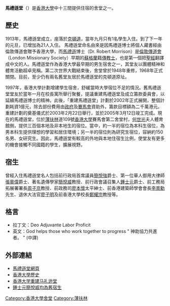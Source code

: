 {{distinguish|马礼逊学堂|馬禮遜教堂}}
{{unreferenced|time=2018-08-28T08:20:52+00:00}}
'''馬禮遜堂'''（{{lang-en|Morrison Hall}}）是[[香港大學|香港大學]]中十三間提供住宿的舍堂之一。
==歷史==
1913年，馬禮遜堂成立，座落於[[克頓道|克頓道]]，當年九月只有1名學生入住。到了下一年的元旦，已增加為21人入住。
馬禮遜堂命名由來是因馬禮遜博士將個人藏書經由倫敦傳道會贈予香港大學，而[[馬禮遜|馬禮遜]]博士（Dr. Robert Morrison）是[[倫敦傳道會|倫敦傳道會]]（London Missionary Society）早期的[[蘇格蘭|蘇格蘭]]籍[[傳教士|傳教士]]，也是第一個把[[聖經|聖經]]翻譯成中文的人。馬禮遜堂作為香港大學最早期的男生宿舍之一，其堂友以團體精神和體育活動超卓見稱。第二次世界大戰結束後，舍堂曾於1948年重修，1968年正式關閉。目前，至少仍有兩名舊堂友居於馬禮遜堂的克頓道原址。

1997年，香港大學計劃增建學生宿舍，舒緩當時大學宿位不足的情況。舊馬禮遜堂堂友於當年一月在校長寓所舉行聚餐，提議重建馬禮遜堂及成立籌款委員會，以延續馬禮遜博士的精神。此後，「重建馬禮遜堂」計劃於2002年正式展開，整個計劃耗資1億元，除去部份費用由[[政府|政府]]及[[賽馬會|賽馬會]]資助外，籌款目標額為二千萬港元。重建計劃的奠基儀式於2003年2月22日舉行，並於2005年3月12日竣工完成。現在的馬禮遜堂，位於[[薄扶林|薄扶林]]道109號[[香港大學|香港大學]]賽馬會第二舍堂村，[[何世光|何世光]]夫人體育館側，提供三百個本地及非本地生的宿位。當中，約一半的宿位為本科生宿位，為男本科生提供理想的學習和居住環境；另一半的宿位則為研究生宿位，容納約150名男、女研究生。因此，馬禮遜堂有較高的外地與本地住宿生比例，使堂友有更多的機會接觸不同國籍的學生，擴展視野。

==宿生==
曾經入住馬禮遜堂名人包括前行政局首席議員[[簡悅強|簡悅強]]爵士、第一位華人御用大律師[[張奧偉|張奧偉]]爵士、著名遺傳學家[[簡悅威|簡悅威]]教授、前行政會議召集人[[鍾士元|鍾士元]]爵士、前工務局拓展署署長[[周子京|周子京]]教授、前政務司[[廖本懷|廖本懷]]太平紳士、前香港建築師學會會長[[李景勳|李景勳]]先生、退休大法官[[廖子明|廖子明]]及前香港大學校長[[鄭耀宗|鄭耀宗]]教授等。

==格言==
*拉丁文：Deo Adjuvante Labor Proficit
*英文：God helps those who work together to progress " 神助協力共進者。 " (中譯)

==外部連結==
*[http://www.hku.hk/morrison 馬禮遜堂網頁] {{Wayback|url=http://www.hku.hk/morrison |date=20120508224055 }}
*[http://www.hku.hk/hkumag/mc/hkuhistory2.html 香港大學歷史] {{Wayback|url=http://www.hku.hk/hkumag/mc/hkuhistory2.html |date=20070909062144 }}
*[http://www.unn.com.cn/GB/channel426/427/1505/200302/24/245486.html 香港大学重建马礼逊堂] {{Wayback|url=http://www.unn.com.cn/GB/channel426/427/1505/200302/24/245486.html |date=20041116013122 }}
*[http://hk.apple.nextmedia.com/news/art/20131109/18500389 鍾士元簡悅威均為舊宿生] {{Wayback|url=http://hk.apple.nextmedia.com/news/art/20131109/18500389 |date=20171016225408 }}
{{香港大學}}
[[Category:香港大學舍堂|Category:香港大學舍堂]]
[[Category:薄扶林|Category:薄扶林]]